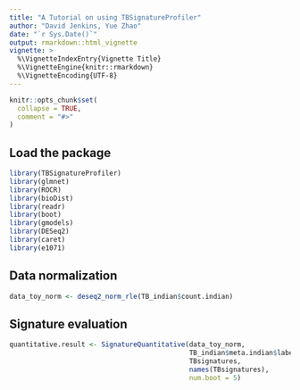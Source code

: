```yaml
---
title: "A Tutorial on using TBSignatureProfiler"
author: "David Jenkins, Yue Zhao"
date: "`r Sys.Date()`"
output: rmarkdown::html_vignette
vignette: >
  %\VignetteIndexEntry{Vignette Title}
  %\VignetteEngine{knitr::rmarkdown}
  %\VignetteEncoding{UTF-8}
---
```


```r
knitr::opts_chunk$set(
  collapse = TRUE,
  comment = "#>"
)
```

## Load the package

```r
library(TBSignatureProfiler)
library(glmnet)
library(ROCR)
library(bioDist)
library(readr)
library(boot)
library(gmodels)
library(DESeq2)
library(caret)
library(e1071)

```


## Data normalization

```r
data_toy_norm <- deseq2_norm_rle(TB_indian$count.indian)
```


## Signature evaluation 

```r
quantitative.result <- SignatureQuantitative(data_toy_norm,
                                             TB_indian$meta.indian$label,
                                             TBsignatures,
                                             names(TBsignatures),
                                             num.boot = 5)
```


